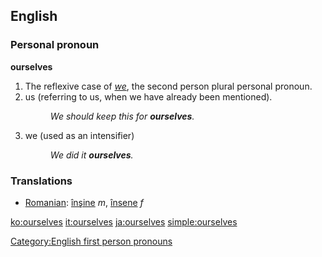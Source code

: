 ==English==

{{rank|offer|promise|obliged|911|ourselves|pale|happiness|religion}}

===Personal pronoun===
'''ourselves'''
# The reflexive case of ''[[we]]'', the second person plural personal pronoun.
# us (referring to us, when we have already been mentioned).
#:''We should keep this for '''ourselves'''.'' 
# we (used as an intensifier)
#:''We did it '''ourselves'''.''

===Translations===
{{top}}
* [[Romanian]]: [[înşine]] ''m'', [[însene]] ''f''
{{bottom}}

[[Category:English first person pronouns]]

[[ko:ourselves]]
[[it:ourselves]]
[[ja:ourselves]]
[[simple:ourselves]]